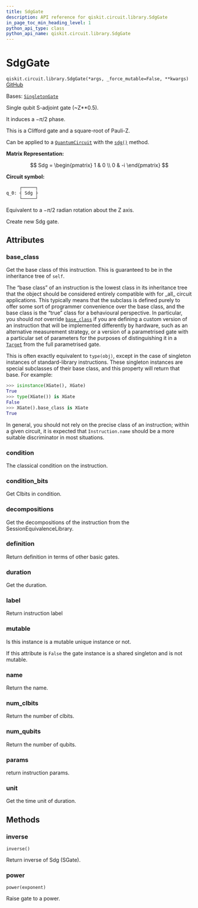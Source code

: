 ```yaml
---
title: SdgGate
description: API reference for qiskit.circuit.library.SdgGate
in_page_toc_min_heading_level: 1
python_api_type: class
python_api_name: qiskit.circuit.library.SdgGate
---
```


# SdgGate

<span id="qiskit.circuit.library.SdgGate" />

`qiskit.circuit.library.SdgGate(*args, _force_mutable=False, **kwargs)` [GitHub](https://github.com/qiskit/qiskit/tree/stable/0.45/qiskit/circuit/library/standard_gates/s.py "view source code")

Bases: [`SingletonGate`](circuit_singleton#qiskit.circuit.singleton.SingletonGate "qiskit.circuit.singleton.SingletonGate")

Single qubit S-adjoint gate (\~Z\*\*0.5).

It induces a $-\pi/2$ phase.

This is a Clifford gate and a square-root of Pauli-Z.

Can be applied to a [`QuantumCircuit`](qiskit.circuit.QuantumCircuit "qiskit.circuit.QuantumCircuit") with the [`sdg()`](qiskit.circuit.QuantumCircuit#sdg "qiskit.circuit.QuantumCircuit.sdg") method.

**Matrix Representation:**

$$
Sdg = \begin{pmatrix}
        1 & 0 \\
        0 & -i
    \end{pmatrix}
$$

**Circuit symbol:**

```python
     ┌─────┐
q_0: ┤ Sdg ├
     └─────┘
```

Equivalent to a $-\pi/2$ radian rotation about the Z axis.

Create new Sdg gate.

## Attributes

<span id="qiskit.circuit.library.SdgGate.base_class" />

### base\_class

Get the base class of this instruction. This is guaranteed to be in the inheritance tree of `self`.

The “base class” of an instruction is the lowest class in its inheritance tree that the object should be considered entirely compatible with for \_all\_ circuit applications. This typically means that the subclass is defined purely to offer some sort of programmer convenience over the base class, and the base class is the “true” class for a behavioural perspective. In particular, you should *not* override [`base_class`](#qiskit.circuit.library.SdgGate.base_class "qiskit.circuit.library.SdgGate.base_class") if you are defining a custom version of an instruction that will be implemented differently by hardware, such as an alternative measurement strategy, or a version of a parametrised gate with a particular set of parameters for the purposes of distinguishing it in a [`Target`](qiskit.transpiler.Target "qiskit.transpiler.Target") from the full parametrised gate.

This is often exactly equivalent to `type(obj)`, except in the case of singleton instances of standard-library instructions. These singleton instances are special subclasses of their base class, and this property will return that base. For example:

```python
>>> isinstance(XGate(), XGate)
True
>>> type(XGate()) is XGate
False
>>> XGate().base_class is XGate
True
```

In general, you should not rely on the precise class of an instruction; within a given circuit, it is expected that `Instruction.name` should be a more suitable discriminator in most situations.

<span id="qiskit.circuit.library.SdgGate.condition" />

### condition

The classical condition on the instruction.

<span id="qiskit.circuit.library.SdgGate.condition_bits" />

### condition\_bits

Get Clbits in condition.

<span id="qiskit.circuit.library.SdgGate.decompositions" />

### decompositions

Get the decompositions of the instruction from the SessionEquivalenceLibrary.

<span id="qiskit.circuit.library.SdgGate.definition" />

### definition

Return definition in terms of other basic gates.

<span id="qiskit.circuit.library.SdgGate.duration" />

### duration

Get the duration.

<span id="qiskit.circuit.library.SdgGate.label" />

### label

Return instruction label

<span id="qiskit.circuit.library.SdgGate.mutable" />

### mutable

Is this instance is a mutable unique instance or not.

If this attribute is `False` the gate instance is a shared singleton and is not mutable.

<span id="qiskit.circuit.library.SdgGate.name" />

### name

Return the name.

<span id="qiskit.circuit.library.SdgGate.num_clbits" />

### num\_clbits

Return the number of clbits.

<span id="qiskit.circuit.library.SdgGate.num_qubits" />

### num\_qubits

Return the number of qubits.

<span id="qiskit.circuit.library.SdgGate.params" />

### params

return instruction params.

<span id="qiskit.circuit.library.SdgGate.unit" />

### unit

Get the time unit of duration.

## Methods

### inverse

<span id="qiskit.circuit.library.SdgGate.inverse" />

`inverse()`

Return inverse of Sdg (SGate).

### power

<span id="qiskit.circuit.library.SdgGate.power" />

`power(exponent)`

Raise gate to a power.

